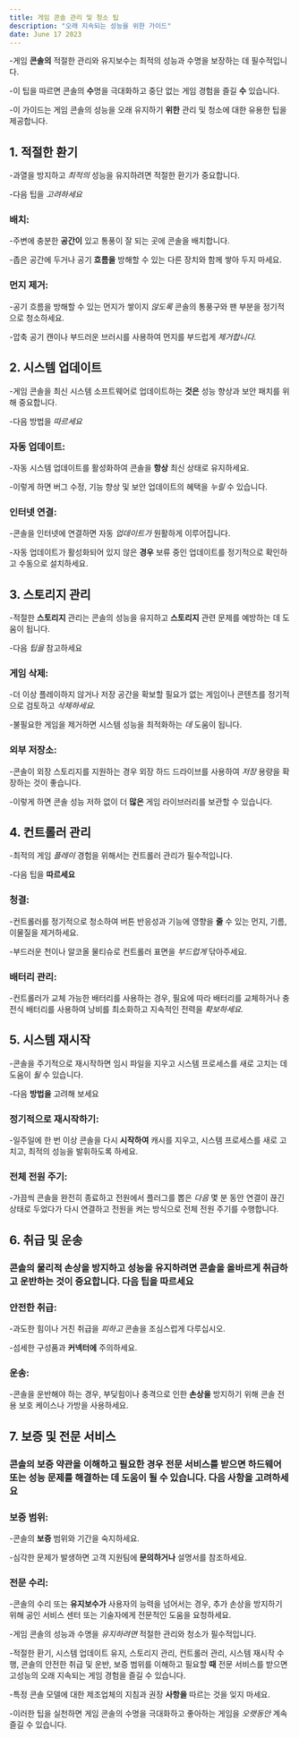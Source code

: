 ```yaml
---
title: 게임 콘솔 관리 및 청소 팁
description: "오래 지속되는 성능을 위한 가이드"
date: June 17 2023
---
```


-게임 **콘솔의** 적절한 관리와 유지보수는 최적의 성능과 수명을 보장하는 데 필수적입니다. 


-이 팁을 따르면 콘솔의 **수**명을 극대화하고 중단 없는 게임 경험을 즐길 **수** 있습니다. 


-이 가이드는 게임 콘솔의 성능을 오래 유지하기 **위한** 관리 및 청소에 대한 유용한 팁을 제공합니다.

## 1. 적절한 환기
-과열을 방지하고 _최적의_ 성능을 유지하려면 적절한 환기가 중요합니다. 


-다음 팁을 _고려하세요_

### 배치: 
-주변에 충분한 **공간이** 있고 통풍이 잘 되는 곳에 콘솔을 배치합니다. 


-좁은 공간에 두거나 공기 **흐름을** 방해할 수 있는 다른 장치와 함께 쌓아 두지 마세요.

### 먼지 제거: 
-공기 흐름을 방해할 수 있는 먼지가 쌓이지 _않도록_ 콘솔의 통풍구와 팬 부분을 정기적으로 청소하세요. 


-압축 공기 캔이나 부드러운 브러시를 사용하여 먼지를 부드럽게 _제거합니다._

## 2. 시스템 업데이트
-게임 콘솔을 최신 시스템 소프트웨어로 업데이트하는 **것은** 성능 향상과 보안 패치를 위해 중요합니다. 


-다음 방법을 _따르세요_

### 자동 업데이트: 
-자동 시스템 업데이트를 활성화하여 콘솔을 **항상** 최신 상태로 유지하세요. 


-이렇게 하면 버그 수정, 기능 향상 및 보안 업데이트의 혜택을 _누릴_ 수 있습니다.

### 인터넷 연결: 
-콘솔을 인터넷에 연결하면 자동 _업데이트가_ 원활하게 이루어집니다. 


-자동 업데이트가 활성화되어 있지 않은 **경우** 보류 중인 업데이트를 정기적으로 확인하고 수동으로 설치하세요.

## 3. 스토리지 관리
-적절한 **스토리지** 관리는 콘솔의 성능을 유지하고 **스토리지** 관련 문제를 예방하는 데 도움이 됩니다. 


-다음 _팁을_ 참고하세요

### 게임 삭제: 
-더 이상 플레이하지 않거나 저장 공간을 확보할 필요가 없는 게임이나 콘텐츠를 정기적으로 검토하고 _삭제하세요._ 

-불필요한 게임을 제거하면 시스템 성능을 최적화하는 _데_ 도움이 됩니다.

### 외부 저장소: 
-콘솔이 외장 스토리지를 지원하는 경우 외장 하드 드라이브를 사용하여 _저장_ 용량을 확장하는 것이 좋습니다. 


-이렇게 하면 콘솔 성능 저하 없이 더 **많은** 게임 라이브러리를 보관할 수 있습니다.

## 4. 컨트롤러 관리
-최적의 게임 _플레이_ 경험을 위해서는 컨트롤러 관리가 필수적입니다. 


-다음 팁을 **따르세요**

### 청결: 
-컨트롤러를 정기적으로 청소하여 버튼 반응성과 기능에 영향을 **줄** 수 있는 먼지, 기름, 이물질을 제거하세요. 


-부드러운 천이나 알코올 물티슈로 컨트롤러 표면을 _부드럽게_ 닦아주세요.

### 배터리 관리: 
-컨트롤러가 교체 가능한 배터리를 사용하는 경우, 필요에 따라 배터리를 교체하거나 충전식 배터리를 사용하여 낭비를 최소화하고 지속적인 전력을 _확보하세요._

## 5. 시스템 재시작
-콘솔을 주기적으로 재시작하면 임시 파일을 지우고 시스템 프로세스를 새로 고치는 데 도움이 _될_ 수 있습니다. 


-다음 **방법을** 고려해 보세요

### 정기적으로 재시작하기: 
-일주일에 한 번 이상 콘솔을 다시 **시작하여** 캐시를 지우고, 시스템 프로세스를 새로 고치고, 최적의 성능을 발휘하도록 하세요.

### 전체 전원 주기: 
-가끔씩 콘솔을 완전히 종료하고 전원에서 플러그를 뽑은 _다음_ 몇 분 동안 연결이 끊긴 상태로 두었다가 다시 연결하고 전원을 켜는 방식으로 전체 전원 주기를 수행합니다.

## 6. 취급 및 운송
### 콘솔의 물리적 손상을 방지하고 성능을 유지하려면 콘솔을 올바르게 취급하고 운반하는 것이 중요합니다. 다음 팁을 따르세요

### 안전한 취급: 
-과도한 힘이나 거친 취급을 _피하고_ 콘솔을 조심스럽게 다루십시오. 


-섬세한 구성품과 **커넥터에** 주의하세요.

### 운송: 
-콘솔을 운반해야 하는 경우, 부딪힘이나 충격으로 인한 **손상을** 방지하기 위해 콘솔 전용 보호 케이스나 가방을 사용하세요.

## 7. 보증 및 전문 서비스
### 콘솔의 보증 약관을 이해하고 필요한 경우 전문 서비스를 받으면 하드웨어 또는 성능 문제를 해결하는 데 도움이 될 수 있습니다. 다음 사항을 고려하세요

### 보증 범위: 
-콘솔의 **보증** 범위와 기간을 숙지하세요. 


-심각한 문제가 발생하면 고객 지원팀에 **문의하거나** 설명서를 참조하세요.

### 전문 수리: 
-콘솔의 수리 또는 **유지보수가** 사용자의 능력을 넘어서는 경우, 추가 손상을 방지하기 위해 공인 서비스 센터 또는 기술자에게 전문적인 도움을 요청하세요.

-게임 콘솔의 성능과 수명을 _유지하려면_ 적절한 관리와 청소가 필수적입니다. 


-적절한 환기, 시스템 업데이트 유지, 스토리지 관리, 컨트롤러 관리, 시스템 재시작 수행, 콘솔의 안전한 취급 및 운반, 보증 범위를 이해하고 필요할 **때** 전문 서비스를 받으면 고성능의 오래 지속되는 게임 경험을 즐길 수 있습니다. 


-특정 콘솔 모델에 대한 제조업체의 지침과 권장 **사항을** 따르는 것을 잊지 마세요. 


-이러한 팁을 실천하면 게임 콘솔의 수명을 극대화하고 좋아하는 게임을 _오랫동안_ 계속 즐길 수 있습니다.